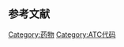 {{ATC codes lead|P||抗寄生虫药、杀虫剂及驱虫剂|vet=no}}

==参考文献==
{{Reflist}}

{{解剖学治疗学及化学分类系统}}

[[Category:药物|Category:药物]]
[[Category:ATC代码|Category:ATC代码]]